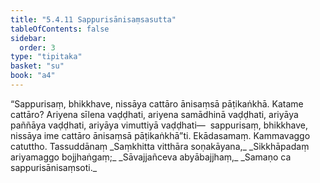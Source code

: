 ```yaml
---
title: "5.4.11 Sappurisānisaṃsasutta"
tableOfContents: false
sidebar:
  order: 3
type: "tipitaka"
basket: "su"
book: "a4"
---
```



<DynamicBreadcrumb />

<Division number="242" book="a4" bookNo="15" page="561">

<Paragraph number="1476" book="a4">
“Sappurisaṃ, bhikkhave, nissāya cattāro ānisaṃsā pāṭikaṅkhā. Katame cattāro? Ariyena sīlena vaḍḍhati, ariyena samādhinā vaḍḍhati, ariyāya paññāya vaḍḍhati, ariyāya vimuttiyā vaḍḍhati—  sappurisaṃ, bhikkhave, nissāya ime cattāro ānisaṃsā pāṭikaṅkhā”ti.

</Paragraph>
</Division>

<Paragraph number="1477" type="center" book="a4">
Ekādasamaṃ.



</Paragraph>

<Paragraph number="1478" type="center" book="a4">
Kammavaggo catuttho.



</Paragraph>

<Paragraph number="1479" type="center" book="a4">
Tassuddānaṃ


</Paragraph>

<Paragraph number="1480" type="verses" book="a4">
_Saṃkhitta vitthāra soṇakāyana,_  
_Sikkhāpadaṃ ariyamaggo bojjhaṅgaṃ;_  
_Sāvajjañceva abyābajjhaṃ,_  
_Samaṇo ca sappurisānisaṃsoti._
</Paragraph>